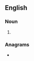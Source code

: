 {{also|Lawings}}
==English==

===Noun===
{{head|en|noun plural form}}

# {{plural of|lawing|lang=en}}

===Anagrams===
* {{anagrams|en|swaling}}